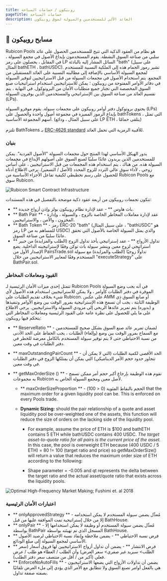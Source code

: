```yaml
---
title: روبيكون / حمامات السباحة
pageTitle: حمامات السباحة
description: العائد الآلي للمستخدمين والسيولة لسوق روبيكون
---
```


## 🌊 مسابح روبيكون

Rubicon Pools هو نظام من العقود الذكية التي تتيح للمستخدمين الحصول على عائد سلبي من صناعة السوق النشطة. يقوم المستخدمون بإيداع الأصول في مجمع السيولة ، في المقابل ، يحصلون على رمز LP السائل المشار إليه بالبادئة "bath" (على سبيل المثال bathETH ​​، bathUSDC). تشير رموز الحمام هذه إلى الملكية النسبية للمستخدم لمجمع السيولة الأساسي بالإضافة إلى مطالبته النسبية على العائد المستقبلي من المجمع. يتم استخدام الأصول في مجمعات السيولة من قبل الاستراتيجيين لتوفير السيولة في دفاتر الأوامر المفتوحة من روبيكون ؛ يمكن للاستراتيجيين استخدام استراتيجيات صنع السوق المخصصة التي تجتاز جميع متطلبات الأمان من البروتوكول. في النهاية ، يتم تقسيم العائد من صناعة السوق بين الإستراتيجي والمستخدمين الذين يوفرون السيولة (LPs).

يحتوي بروتوكول دفتر أوامر روبيكون على مجمعات سيولة. يقوم موفرو السيولة (LPs) بإيداع الرموز المميزة في مجموعة أصول واحدة والحصول على bathTokens ، التي تمثل أسهم المجموعة الأساسية. (على سبيل المثال ، ودائع LP ETH ، يتلقى حمامًا) \
\
تلتزم BathTokens بـ [ERC-4626 standard](https://ethereum.org/en/developers/docs/standards/tokens/erc-4626/) للأقبية الرمزية التي تحمل العائد.

### بنيان

يدور الهيكل الأساسي لهذا المنتج حول مجمعات السيولة "الأصول الفردية". يمكن للمستخدمين الذين يريدون عائدًا سلبيًا لصنع السوق على أصولهم الإيداع في مجمعات السيولة هذه. من هناك ، يتم استخدام هذه المجمعات من قبل الاستراتيجيين ، على أساس زوجي ، لأداء سوق عالي التردد للزوج المحدد (الأصل / التسعير). يرجى الاطلاع أدناه للحصول على رسم تخطيطي لكيفية تفاعل الأجزاء الأساسية من Rubicon Pools مع سوق Rubicon.

![Rubicon Smart Contract Infrastructure](</assets/image(83).png>)

تتكون تجمعات روبيكون من أربعة عقود ذكية موضحة بالتفصيل في هذه المستندات:

- ** باث هاوس ** - عقد لإدارة نظام روبيكون بولز وإذن أزواج جديدة.
- ** Bath Pair ** - عقد لإدارة معاملات المخاطر الخاصة بالزوج ، والسيولة ، وإدارة المخزون ، والأمن ، والاستراتيجيين.
- ** Bath Token ** - رمز ERC-20 "bath" (على سبيل المثال ، "bathUSDC" هو رمز LP للمساهم به من USDC) والذي يمثل السيولة الخاصة بالأصول التي تحقق عائدًا سلبيًا من صناعة السوق.
- ** تداول الأزواج ** - عقد إستراتيجي يأخذ تداول الزوج (الطلب والمزايدة) من خبير استراتيجي لزوج معين وينشر سيولة باث توكن وفقًا لإستراتيجيته الداخلية. يضع الإصدار الأول من PairsTrade.sol تداولًا زوجيًا (الطلب والمزايدة) مع سيولة المستخدم وفقًا لمعايير الاستراتيجيين من خلال "executeStrategy" على BathPair.sol.

### القيود ومعاملات المخاطر

تتمثل إحدى ميزات الأمان الرئيسية لـ Rubicon Pools في أنه يجب وضع السيولة الموفرة في دفتر الطلبات كأوامر ، ولا يمكن للاستراتيجيين استخدام هذه الأصول لأي شيء بخلاف تقديم الطلبات على Rubicon. على عكس AMM أو صانع السوق ذي الوظيفة الثابتة ، يجب أن تسمح هذه الإستراتيجية بمرور الوقت بين وضع الأوامر وتنفيذها و (بدوره) يتم تمرير عائدها الربحي إلى مزودي السيولة والاستراتيجيين. يرجى الاطلاع على ما يلي للحصول على نظرة عامة على القيود الرئيسية ومعاملات المخاطر التي يتحكم فيها روبيكون:

- ** ReserveRatio ** - لضمان تمرير عائد صنع السوق بشكل صحيح للمستخدمين مع السماح بمرور الوقت بين وضع (وإلغاء) الطلبات ، يجب الحفاظ على الحد الأدنى من نسبة الاحتياطي حتى لا يتم توفير سيولة المستخدم بالكامل معرضة للخطر في دفتر الطلبات في وقت معين.
- ** maxOutstandingPairCount ** - الحد الأقصى لكمية الطلبات (التي لا يمكن أن تتجاوز حدود حجم الأمر الديناميكي) التي يمكن أن يمتلكها الزوج في دفتر الطلبات في وقت معين.
- ** getMaxOrderSize () ** - تقوم هذه الوظيفة بإرجاع أكبر حجم أمر ممكن تسمح به مجموعات Rubicon لأصل معين ومجمع السيولة الخاص به.

  - ** maxOrderSizeProportion ** - الحجم بالنقاط المئوية (0 < 100) that the maximum order for a given liquidity pool can be. This is enforced on every Pools trade.
  - **Dynamic Sizing:** should the pair relationship of a quote and asset liquidity pool be over-weighted one of the assets, this function will reduce the size of orders on the lacking side of the liquidity pool.

    - For example, assume the price of ETH is $100 and bathETH contains 5 ETH while bathUSDC contains 400 USDC. _The target asset-to-quote ratio for all pairs is the current price of the asset._ In this case, the pool is overweight ETH because (400 USDC / 5 ETH) = 80 != 100 (target ratio and price) so getMaxOrderSize() will return a value that reduces the maximum order size of ETH according to the following:

    - Shape parameter = -0.005 and qt represents the delta between the target ratio and the actual asset/quote ratio that exists across the liquidity pools.

![Optimal High-Frequency Market Making; Fushimi et. al 2018](</assets/image(32).png>)

### اعتبارات الأمان الرئيسية

- ** onlyApprovedStrategy ** - مُعدِّل يضمن سيولة المستخدم لا يمكن استخدامه إلا من خلال إستراتيجية تمت الموافقة عليها من قبل BathHouse.
- ** onlyPair ** - مُعدِّل يضمن سيولة المستخدم أو وظيفة لا يمكن استخدامها إلا بواسطة BathPair المسجل الذي تم تهيئته بواسطة BathHouse.
- ** فرض نسبة الاحتياطي ** - يضمن ملاحظة وإنفاذ نسبة الاحتياطي لرصيد الأصول الأساسي لمجمع السيولة إلى مبلغ الودائع.
- ** فرض الانتشار ** - يضمن أن تداول أزواج الاستراتيجيين لها فروق أسعار (سعر الطلب> سبريد غير صفري> سعر العرض) وأن الطلب / العطاء هو طلب / عرض فعلي (أكبر من / أقل من منتصف سعر دفتر الطلب).
- ** EnforceNoAutoFills ** - يضمن أن تداولات الأزواج التي يضعها الاستراتيجيون هي بالفعل أوامر تصنع السوق ولا تتطابق مع الأمر الذي يؤدي إلى ملء العرض تلقائيًا بصفته صفقة تداول.